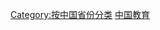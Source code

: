 {{Catnav|頁面分類|各種主題的頁面分類|按國家分類|各國教育|中国教育}}
{{Catnav|頁面分類|各種主題的頁面分類|依中国各省来作的分类}}
{{Catnav|頁面分類|...|教育|各國教育|中国教育}}

[[Category:按中国省份分类|Category:按中国省份分类]]
[[Category:中国教育|]]